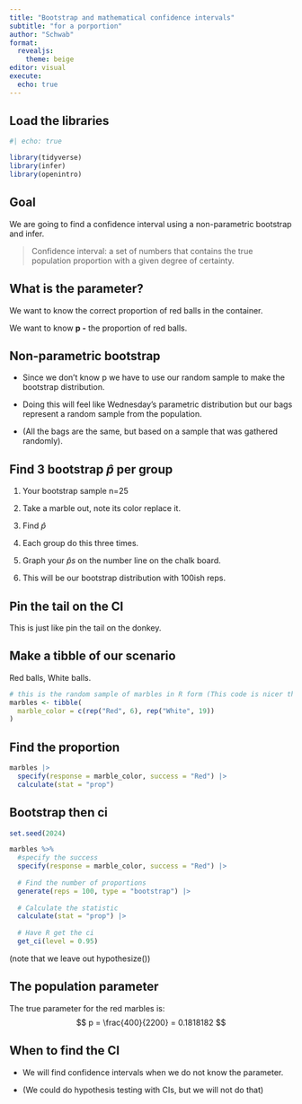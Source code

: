 ```yaml
---
title: "Bootstrap and mathematical confidence intervals"
subtitle: "for a porportion"
author: "Schwab"
format: 
  revealjs:
    theme: beige
editor: visual
execute: 
  echo: true
---
```


## Load the libraries

```r
#| echo: true

library(tidyverse)
library(infer)
library(openintro)
```

## Goal

We are going to find a confidence interval using a non-parametric bootstrap and infer.

> Confidence interval: a set of numbers that contains the true population proportion with a given degree of certainty.

## What is the parameter?

We want to know the correct proportion of red balls in the container.

We want to know **p -** the proportion of red balls.

## Non-parametric bootstrap

::: incremental
-   Since we don't know p we have to use our random sample to make the bootstrap distribution.

-   Doing this will feel like Wednesday's parametric distribution but our bags represent a random sample from the population.

-   (All the bags are the same, but based on a sample that was gathered randomly).


:::

## Find 3 bootstrap $\hat{p}$ per group

::: incremental
1.  Your bootstrap sample n=25

2.  Take a marble out, note its color replace it.

3.  Find $\hat{p}$

4.  Each group do this three times.

5.  Graph your $\hat{p}s$ on the number line on the chalk board.

6.  This will be our bootstrap distribution with 100ish reps.
:::

## Pin the tail on the CI

This is just like pin the tail on the donkey.

## Make a tibble of our scenario

Red balls, White balls.

```r
# this is the random sample of marbles in R form (This code is nicer than Wednesdays)
marbles <- tibble(
  marble_color = c(rep("Red", 6), rep("White", 19))
)
```

## Find the proportion

```r
marbles |>
  specify(response = marble_color, success = "Red") |>
  calculate(stat = "prop")
```

## Bootstrap then ci

```r
set.seed(2024)

marbles %>%
  #specify the success
  specify(response = marble_color, success = "Red") |>
  
  # Find the number of proportions 
  generate(reps = 100, type = "bootstrap") |>
  
  # Calculate the statistic
  calculate(stat = "prop") |>
  
  # Have R get the ci
  get_ci(level = 0.95)
```
(note that we leave out hypothesize())

## The population parameter

The true parameter for the red marbles is: $$ p = \frac{400}{2200} = 0.1818182 $$

## When to find the CI

::: incremental
-   We will find confidence intervals when we do not know the parameter.

-   (We could do hypothesis testing with CIs, but we will not do that)
:::
